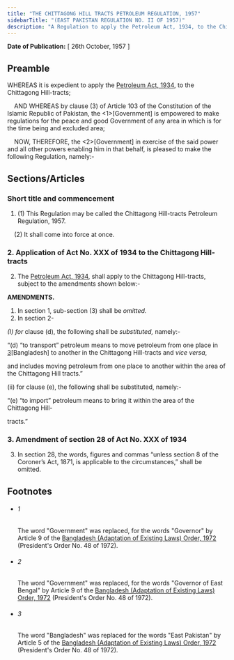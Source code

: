 ```yaml
---
title: "THE CHITTAGONG HILL TRACTS PETROLEUM REGULATION, 1957"
sidebarTitle: "(EAST PAKISTAN REGULATION NO. II OF 1957)"
description: "A Regulation to apply the Petroleum Act, 1934, to the Chittagong Hill-tracts."
---
```


**Date of Publication:** [ 26th October, 1957 ]

## Preamble

WHEREAS it is expedient to apply the [Petroleum Act, 1934](/act-166.html "Petroleum Act, 1934"), to the Chittagong Hill-tracts;

    AND WHEREAS by clause (3) of Article 103 of the Constitution of the Islamic Republic of Pakistan, the <1>[Government] is empowered to make regulations for the peace and good Government of any area in which is for the time being and excluded area;

    NOW, THEREFORE, the <2>[Government] in exercise of the said power and all other powers enabling him in that behalf, is pleased to make the following Regulation, namely:-

## Sections/Articles

### Short title and commencement

1. (1) This Regulation may be called the Chittagong Hill-tracts Petroleum Regulation, 1957.

    (2) It shall come into force at once.

### 2. Application of Act No. XXX of 1934 to the Chittagong Hill- tracts

2. The [Petroleum Act, 1934](/act-166.html "Petroleum Act, 1934"), shall apply to the Chittagong Hill-tracts, subject to the amendments shown below:-

**AMENDMENTS.**

1. In section 1, sub-section (3) shall be _omitted._
2. In section 2-

*(*I*) for* clause (d), the following shall be *substituted,* namely:-

“(d) “to transport” petroleum means to move petroleum from one place in [3](1)[Bangladesh] to another in the Chittagong Hill-tracts and _vice versa_,

and includes moving petroleum from one place to another within the area of the Chittagong Hill tracts.”

(ii) for clause (e), the following shall be substituted, namely:-

“(e) “to import” petroleum means to bring it within the area of the Chittagong Hill-

tracts.”

### 3. Amendment of section 28 of Act No. XXX of 1934

3. In section 28, the words, figures and commas “unless section 8 of the Coroner’s Act, 1871, is applicable to the circumstances,” shall be omitted.

## Footnotes

- ###### 1

  The word "Government" was replaced, for the words "Governor" by Article 9 of the [Bangladesh (Adaptation of Existing Laws) Order, 1972](/act-388.html "Bangladesh (Adaptation of Existing Laws) Order, 1972 ") (President's Order No. 48 of 1972).

- ###### 2

  The word "Government" was replaced, for the words "Governor of East Bengal" by Article 9 of the [Bangladesh (Adaptation of Existing Laws) Order, 1972](/act-388.html "Bangladesh (Adaptation of Existing Laws) Order, 1972 ") (President's Order No. 48 of 1972).

- ###### 3

  The word "Bangladesh" was replaced for the words "East Pakistan" by Article 5 of the [Bangladesh (Adaptation of Existing Laws) Order, 1972](/act-388.html "Bangladesh (Adaptation of Existing Laws) Order, 1972 ") (President's Order No. 48 of 1972).
